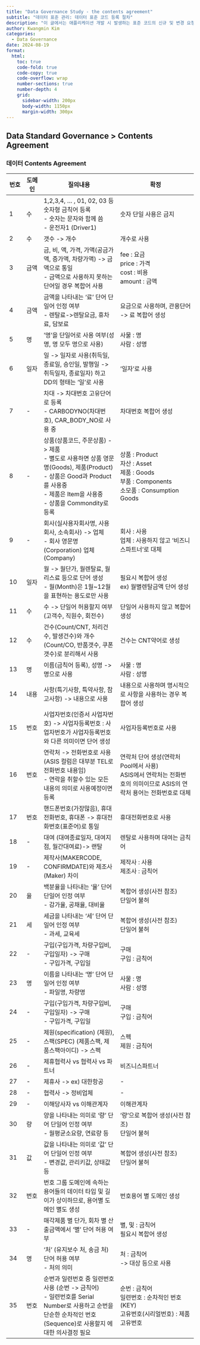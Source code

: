 ```yaml
---
title: "Data Governance Study - the contents agreement"
subtitle: "데이터 표준 관리: 데이터 표준 코드 등록 절차"
description: "이 글에서는 애플리케이션 개발 시 발생하는 표준 코드의 신규 및 변경 요청과 승인 절차를 설명한다. 개발자가 신규 코드 요건을 도출하고 표준 코드 사전에서 검색한 후, 표준 담당자가 이를 검토 및 등록하는 과정을 단계별로 안내한다."
author: Kwangmin Kim
categories:
  - Data Governance
date: 2024-08-19
format: 
  html:
    toc: true  
    code-fold: true
    code-copy: true
    code-overflow: wrap
    number-sections: true
    number-depth: 4
    grid:
      sidebar-width: 200px
      body-width: 1150px
      margin-width: 300px
---
```



## Data Standard Governance > Contents Agreement



### 데이터 Contents Agreement

| 번호 | 도메인 | 질의내용 | 확정 |
|---|---|-------------|-------------|
| 1 | 수 | 1,2,3,4, … , 01, 02, 03 등 숫자형 금칙어 등록<br>- 숫자는 문자와 함께 씀<br>- 운전자1 (Driver1) | 숫자 단일 사용은 금지 |
| 2 | 수 | 갯수 -> 개수 | 개수로 사용 |
| 3 | 금액 | 금, 비, 액, 가격, 가액(공금가액, 증가액, 차량가액) -> 금액으로 통일<br>- 금액으로 사용하지 못하는 단어일 경우 복합어 사용 | fee : 요금<br>price : 가격<br>cost : 비용<br>amount : 금액 |
| 4 | 금액 | 금액을 나타내는 '료' 단어 단일어 인정 여부<br>- 렌탈료->렌탈요금, 휴차료, 담보료 | 요금으로 사용하며, 관용단어 -> 료 복합어 생성 |
| 5 | 명 | '명'을 단일어로 사용 여부(성명, 명 모두 명으로 사용) | 사물 : 명<br>사람 : 성명 |
| 6 | 일자 | 일 -> 일자로 사용(취득일, 종료일, 승인일, 발행일 -> 취득일자, 종료일자) 하고 DD의 형태는 '일'로 사용 | '일자'로 사용 |
| 7 | - | 차대 -> 차대번호 고유단어로 등록<br>- CARBODYNO(차대번호), CAR_BODY_NO로 사용 중 | 차대번호 복합어 생성 |
| 8 | - | 상품(상품코드, 주문상품) -> 제품<br>- 별도로 사용하면 상품 영문명(Goods), 제품(Product)<br>- 상품은 Good과 Product를 사용중<br>- 제품은 Item을 사용중<br>- 상품을 Commondity로 등록 | 상품 : Product<br>자산 : Asset<br>제품 : Goods<br>부품 : Components<br>소모품 : Consumption Goods |
| 9 | - | 회사(실사용자회사명, 사용회사, 소속회사) -> 업체<br>- 회사 영문명(Corporation) 업체(Company) | 회사 : 사용<br>업체 : 사용하지 않고 '비즈니스파트너'로 대체 |
| 10 | 일자 | 월 -> 월단가, 월렌탈료, 월리스료 등으로 단어 생성<br>- 월(Month)은 1월~12월을 표현하는 용도로만 사용 | 필요시 복합어 생성<br>ex) 월별렌탈금액 단어 생성 |
| 11 | 수 | 수 -> 단일어 허용할지 여부(고객수, 직원수, 회전수) | 단일어 사용하지 않고 복합어 생성 |
| 12 | 수 | 건수(Count/CNT, 처리건수, 발생건수)와 개수(Count/CO, 반품갯수, 쿠폰갯수)로 분리해서 사용 | 건수는 CNT약어로 생성 |
| 13 | 명 | 이름(금칙어 등록), 성명 -> 명으로 사용 | 사물 : 명<br>사람 : 성명 |
| 14 | 내용 | 사항(특기사항, 특약사항, 참고사항) -> 내용으로 사용 | 내용으로 사용하며 명시적으로 사항을 사용하는 경우 복합어 생성 |
| 15 | 번호 | 사업자번호(인증서 사업자번호) -> 사업자등록번호 : 사업자번호가 사업자등록번호와 다른 의미이면 단어 생성 | 사업자등록번호로 사용 |
| 16 | 번호 | 연락처 -> 전화번호로 사용 (ASIS 컬럼은 대부분 TEL로 전화번호 내용임)<br>- 연락을 취할수 있는 모든 내용의 의미로 사용예정이면 등록 | 연락처 단어 생성(연락처 Pool에서 사용)<br>ASIS에서 연락처는 전화번호의 의미이므로 ASIS의 연락처 용어는 전화번호로 대체 |
| 17 | 번호 | 핸드폰번호(가장많음), 휴대전화번호, 휴대폰 -> 휴대전화번호(표준어)로 통일 | 휴대전화번호로 사용 |
| 18 | - | 대여 (대여종료일자, 대여지점, 월간대여료)-> 랜탈 | 렌탈로 사용하며 대여는 금칙어 |
| 19 | - | 제작사(MAKERCODE, CONFIRMDATE)와 제조사(Maker) 차이 | 제작사 : 사용<br>제조사 : 금칙어 |
| 20 | 율 | 백분율을 나타내는 '율' 단어 단일어 인정 여부<br>- 감가율, 공채율, 대비율 | 복합어 생성(사전 참조)<br>단일어 불허 |
| 21 | 세 | 세금을 나타내는 '세' 단어 단일어 인정 여부<br>- 과세, 교육세 | 복합어 생성(사전 참조)<br>단일어 불허 |
| 22 | - | 구입(구입가격, 차량구입비, 구입일자) -> 구매<br>- 구입가격, 구입일 | 구매<br>구입 : 금칙어 |
| 23 | 명 | 이름을 나타내는 '명' 단어 단일어 인정 여부<br>- 파일명, 차량명 | 사물 : 명<br>사람 : 성명 |
| 24 | - | 구입(구입가격, 차량구입비, 구입일자) -> 구매<br>- 구입가격, 구입일 | 구매<br>구입 : 금칙어 |
| 25 | - | 제원(specification) (제원), 스팩(SPEC) (제품스팩, 제품스팩아이디) -> 스펙 | 스펙<br>제원 : 금칙어 |
| 26 | - | 제휴협력사 vs 협력사 vs 파트너 | 비즈니스파트너 |
| 27 | - | 제휴사 -> ex) 대한항공 | - |
| 28 | - | 협력사 -> 정비업체 | - |
| 29 | - | 이해당사자 vs 이해관계자 | 이해관계자 |
| 30 | 량 | 양을 나타내는 의미로 '량' 단어 단일어 인정 여부<br>- 월평균소요량, 연료량 등 | '량'으로 복합어 생성(사전 참조)<br>단일어 불허 |
| 31 | 값 | 값을 나타내는 의미로 '값' 단어 단일어 인정 여부<br>- 변경값, 관리키값, 상태값 등 | 복합어 생성(사전 참조)<br>단일어 불허 |
| 32 | 번호 | 번호 그룹 도메인에 속하는 용어들의 데이터 타입 및 길이가 상이하므로, 용어별 도메인 별도 생성 | 번호용어 별 도메인 생성 |
| 33 | - | 매각제품 별 단가, 회차 별 산출금액에서 '별' 단어 허용 여부 | 별, 및 : 금칙어<br>필요시 복합어 생성 |
| 34 | 명 | '처' (유지보수 처, 송금 처) 단어 허용 여부<br>- 처의 의미 | 처 : 금칙어<br>-> 대상 등으로 사용 |
| 35 | 번호 | 순번과 일련번호 중 일련번호 사용 (순번 -> 금칙어)<br>- 일련번호를 Serial Number로 사용하고 순번을 단순한 순차적인 번호(Sequence)로 사용할지 에 대한 의사결정 필요 | 순번 : 금칙어<br>일련번호 : 순차적인 번호 (KEY)<br>고유번호(시리얼번호) : 제품고유번호 |